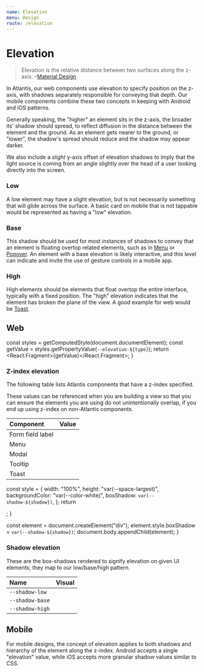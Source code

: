 ```yaml
---
name: Elevation
menu: Design
route: /elevation
---
```


# Elevation

> Elevation is the relative distance between two surfaces along the z-axis.
> –[Material Design](https://material.io/design/environment/elevation.html)

In Atlantis, our web components use elevation to specify position on the z-axis,
with shadows separately responsible for conveying that depth. Our mobile
components combine these two concepts in keeping with Android and iOS patterns.

Generally speaking, the "higher" an element sits in the z-axis, the broader its'
shadow should spread, to reflect diffusion in the distance between the element
and the ground. As an element gets nearer to the ground, or "lower", the
shadow's spread should reduce and the shadow may appear darker.

We also include a _slight_ y-axis offset of elevation shadows to imply that the
light source is coming from an angle slightly over the head of a user looking
directly into the screen.

### Low

<Example of="low" />

A low element may have a slight elevation, but is not necessarily something that
will glide across the surface. A basic card on mobile that is not tappable would
be represented as having a "low" elevation.

### Base

<Example of="base" />

This shadow should be used for most instances of shadows to convey that an
element is floating overtop related elements, such as in
[Menu](/components/menu) or [Popover](/components/popover). An element with a
base elevation is likely interactive, and this level can indicate and invite the
use of gesture controls in a mobile app.

### High

<Example of="high" />

High elements should be elements that float overtop the entire interface,
typically with a fixed position. The "high" elevation indicates that the element
has broken the plane of the view. A good example for web would be
[Toast](/components/toast).

## Web

  const styles = getComputedStyle(document.documentElement);
  const getValue = styles.getPropertyValue(`--elevation-${type}`);
  return <React.Fragment>{getValue}</React.Fragment>;
}

### Z-index elevation

The following table lists Atlantis components that have a z-index specified.

These values can be referenced when you are building a view so that you can
ensure the elements you are using do not unintentionally overlap, if you end up
using z-index on non-Atlantis components.

| Component        | Value                  |
| :--------------- | :--------------------- |
| Form field label | <Value of="base" />    |
| Menu             | <Value of="menu" />    |
| Modal            | <Value of="modal" />   |
| Tooltip          | <Value of="tooltip" /> |
| Toast            | <Value of="toast" />   |

  const style = {
    width: "100%",
    height: "var(--space-largest)",
    backgroundColor: "var(--color-white)",
    boxShadow: `var(--shadow-${shadow})`,
  };
  return <div style={style} />;
}

  const element = document.createElement("div");
  element.style.boxShadow = `var(--shadow-${shadow})`;
  document.body.appendChild(element);
}

### Shadow elevation

These are the box-shadows rendered to signify elevation on given UI elements;
they map to our low/base/high pattern.

| Name            | Visual                |
| :-------------- | :-------------------- |
| `--shadow-low`  | <Example of="low" />  |
| `--shadow-base` | <Example of="base" /> |
| `--shadow-high` | <Example of="high" /> |

## Mobile

For mobile designs, the concept of elevation applies to both shadows and
hierarchy of the element along the z-index. Android accepts a single "elevation"
value, while iOS accepts more granular shadow values similar to CSS.
